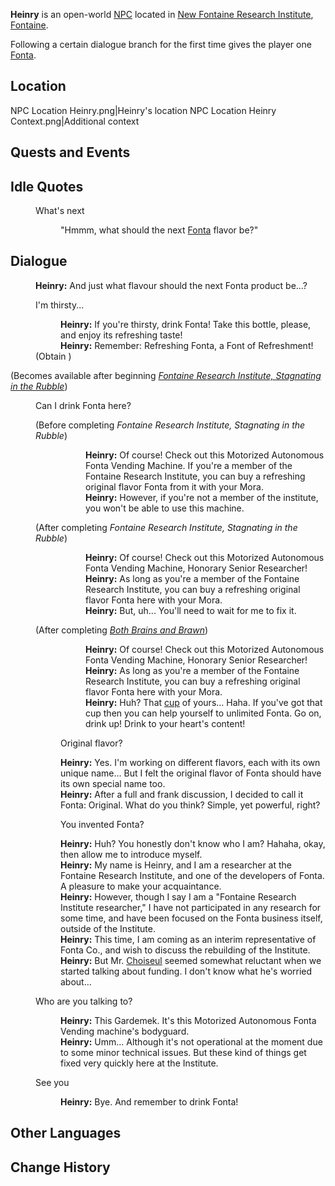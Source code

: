 {{Meta
<!-- Remove this template after adding the missing info -->
|missing_NPC_profile  = yes
}}
{{Character Infobox
|type             = Open-World NPC
|image            = NPC Heinry.png
|realname         = <!-- Optional, if different from in-game name -->
|deceased         = <!-- Past (for deceased prior to events of the game) or free response -->
|region           = Fontaine
|location         = Fontaine
|affiliation      = 
|title            = "Refreshing Fonta..."

|ancestry         = <!-- Clan/family -->
|father           = 
|mother           = 
|spouse           = 
|sibling          = 
|child            = 
|relative         = 

|voiceEN          = 
|voiceCN          = 
|voiceJP          = 
|voiceKR          = 
|dialoguereward   = {{Card|Fonta|1}}
}}
'''Heinry''' is an open-world [[NPC]] located in [[New Fontaine Research Institute]], [[Fontaine]].

Following a certain dialogue branch for the first time gives the player one [[Fonta]].

==Location==
<gallery>
NPC Location Heinry.png|Heinry's location
NPC Location Heinry Context.png|Additional context
</gallery>
<!--
==Profile==
Detailed story/lore information goes here.
''(To be added.)''

===Appearance===
Keep appearance section short and concise. Limit to 2 paragraphs with 3-4 sentences each.
''(To be added.)''
-->
==Quests and Events==
{{Quests and Events}}

==Idle Quotes==
{{Dialogue Start}}
: {{DIcon|Idle}} What's next
:: {{A|VO Heinry 01.ogg}} "Hmmm, what should the next [[Fonta]] flavor be?"
{{Dialogue End}}

==Dialogue==
{{Dialogue Start}}
:'''Heinry:''' And just what flavour should the next Fonta product be...?
:{{DIcon|Reward}} I'm thirsty...
::'''Heinry:''' If you're thirsty, drink Fonta! Take this bottle, please, and enjoy its refreshing taste!
::'''Heinry:''' Remember: Refreshing Fonta, a Font of Refreshment!
:;(Obtain {{Item|Fonta|x=1}})
;(Becomes available after beginning ''[[Fontaine Research Institute, Stagnating in the Rubble]]'')
:{{DIcon}} Can I drink Fonta here?
:;(Before completing ''Fontaine Research Institute, Stagnating in the Rubble'')
:::'''Heinry:''' Of course! Check out this Motorized Autonomous Fonta Vending Machine. If you're a member of the Fontaine Research Institute, you can buy a refreshing original flavor Fonta from it with your Mora.
:::'''Heinry:''' However, if you're not a member of the institute, you won't be able to use this machine.
:;(After completing ''Fontaine Research Institute, Stagnating in the Rubble'')
:::'''Heinry:''' Of course! Check out this Motorized Autonomous Fonta Vending Machine, Honorary Senior Researcher!
:::'''Heinry:''' As long as you're a member of the Fontaine Research Institute, you can buy a refreshing original flavor Fonta here with your Mora.
:::'''Heinry:''' But, uh... You'll need to wait for me to fix it.
:;(After completing ''[[Both Brains and Brawn]]'')
:::'''Heinry:''' Of course! Check out this Motorized Autonomous Fonta Vending Machine, Honorary Senior Researcher!
:::'''Heinry:''' As long as you're a member of the Fontaine Research Institute, you can buy a refreshing original flavor Fonta here with your Mora.
:::'''Heinry:''' Huh? That [[Pankration Fonta Cup|cup]] of yours... Haha. If you've got that cup then you can help yourself to unlimited Fonta. Go on, drink up! Drink to your heart's content!
::{{DIcon}} Original flavor?
::'''Heinry:''' Yes. I'm working on different flavors, each with its own unique name... But I felt the original flavor of Fonta should have its own special name too.
::'''Heinry:''' After a full and frank discussion, I decided to call it Fonta: Original. What do you think? Simple, yet powerful, right?
::{{DIcon}} You invented Fonta?
::'''Heinry:''' Huh? You honestly don't know who I am? Hahaha, okay, then allow me to introduce myself.
::'''Heinry:''' My name is Heinry, and I am a researcher at the Fontaine Research Institute, and one of the developers of Fonta. A pleasure to make your acquaintance.
::'''Heinry:''' However, though I say I am a "Fontaine Research Institute researcher," I have not participated in any research for some time, and have been focused on the Fonta business itself, outside of the Institute.
::'''Heinry:''' This time, I am coming as an interim representative of Fonta Co., and wish to discuss the rebuilding of the Institute.
::'''Heinry:''' But Mr. [[Choiseul]] seemed somewhat reluctant when we started talking about funding. I don't know what he's worried about...
:{{DIcon}} Who are you talking to?
::'''Heinry:''' This Gardemek. It's this Motorized Autonomous Fonta Vending machine's bodyguard.
::'''Heinry:''' Umm... Although it's not operational at the moment due to some minor technical issues. But these kind of things get fixed very quickly here at the Institute.
:{{DIcon}} See you
::'''Heinry:''' Bye. And remember to drink Fonta!
{{Dialogue End}}
<!--
==Event Dialogue==
===Event Name===
{{Dialogue Start}}
:'''Heinry:'''
{{Dialogue End}}
-->

== Other Languages==
{{Other Languages
|default_hidden = 1
|en      = Heinry
|zhs     = 安里
|zhs_rm  = Ānlǐ
|zht     = 安里
|zht_rm  = Ānlǐ
|ja      = ハインリ
|ja_rm   = Hainri
|ko      = 앙리
|ko_rm   = 
|es      = Heinry
|fr      = Heinry
|ru      = Айнри
|th      = Heinry
|vi      = Heinry
|de      = Heinry
|id      = Heinry
|pt      = Heinry
|tr      = Heinry
|it      = Heinry
}}

==Change History==
{{Change History|4.1}}
<!--
==References==
{{Reflist}}
-->